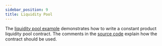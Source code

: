 ```yaml
---
sidebar_position: 9
title: Liquidity Pool
---
```


The [liquidity pool example] demonstrates how to write a constant product liquidity pool contract. The comments in the [source code] explain how the contract should be used.

[liquidity pool example]: https://github.com/stellar/soroban-examples/tree/v0.0.4/liquidity_pool
[source code]: https://github.com/stellar/soroban-examples/blob/v0.0.4/liquidity_pool/src/lib.rs#L143
